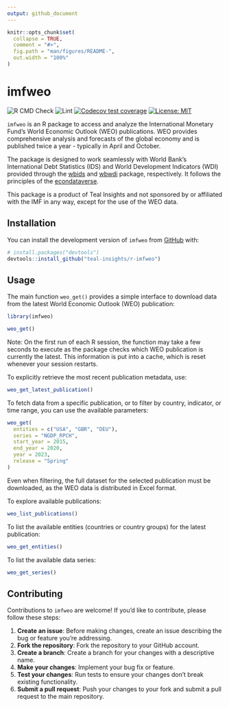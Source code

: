 ```yaml
---
output: github_document
---
```


<!-- README.md is generated from README.Rmd. Please edit that file -->

```r
knitr::opts_chunk$set(
  collapse = TRUE,
  comment = "#>",
  fig.path = "man/figures/README-",
  out.width = "100%"
)
```

# imfweo

<!-- badges: start -->

<!-- [![CRAN
status](https://www.r-pkg.org/badges/version/imfweo)](https://cran.r-project.org/package=imfweo)
[![CRAN
downloads](https://cranlogs.r-pkg.org/badges/imfweo)](https://cran.r-project.org/package=imfweo) -->
![R CMD
Check](https://github.com/teal-insights/r-imfweo/actions/workflows/R-CMD-check.yaml/badge.svg)
![Lint](https://github.com/teal-insights/r-imfweo/actions/workflows/lint.yaml/badge.svg)
[![Codecov test
coverage](https://codecov.io/gh/teal-insights/r-imfweo/graph/badge.svg)](https://app.codecov.io/gh/teal-insights/r-imfweo)
[![License:
MIT](https://img.shields.io/badge/License-MIT-yellow.svg)](https://opensource.org/licenses/MIT)
<!-- badges: end -->

`imfweo` is an R package to access and analyze the International Monetary Fund's World Economic Outlook (WEO) publications. WEO provides comprehensive analysis and forecasts of the global economy and is published twice a year - typically in April and October.

The package is designed to work seamlessly with World Bank's International Debt Statistics (IDS) and World Development Indicators (WDI) provided through the [wbids](https://github.com/teal-insights/r-wbids) and [wbwdi](https://github.com/tidy-intelligence/r-wbwdi) package, respectively. It follows the principles of the [econdataverse](https://www.econdataverse.org/).

This package is a product of Teal Insights and not sponsored by or affiliated with the IMF in any way, except for the use of the WEO data.

## Installation

You can install the development version of `imfweo` from [GitHub](https://github.com/) with:

``` r
# install.packages("devtools")
devtools::install_github("teal-insights/r-imfweo")
```

## Usage

The main function `weo_get()` provides a simple interface to download data from the latest World Economic Outlook (WEO) publication:

```r
library(imfweo)

weo_get()
```

Note: On the first run of each R session, the function may take a few seconds to execute as the package checks which WEO publication is currently the latest. This information is put into a cache, which is reset whenever your session restarts. 

To explicitly retrieve the most recent publication metadata, use:

```r
weo_get_latest_publication()
```

To fetch data from a specific publication, or to filter by country, indicator, or time range, you can use the available parameters:

```r
weo_get(
  entities = c("USA", "GBR", "DEU"),
  series = "NGDP_RPCH",
  start_year = 2015,
  end_year = 2020,
  year = 2023,
  release = "Spring"
)
```

Even when filtering, the full dataset for the selected publication must be downloaded, as the WEO data is distributed in Excel format.

To explore available publications:

```r
weo_list_publications()
```

To list the available entities (countries or country groups) for the latest publication:

```r
weo_get_entities()
```

To list the available data series:

```r
weo_get_series()
```

## Contributing

Contributions to `imfweo` are welcome! If you'd like to contribute, please follow these steps:

1. **Create an issue**: Before making changes, create an issue describing the bug or feature you're addressing.
2. **Fork the repository**: Fork the repository to your GitHub account.
3. **Create a branch**: Create a branch for your changes with a descriptive name.
4. **Make your changes**: Implement your bug fix or feature.
5. **Test your changes**: Run tests to ensure your changes don't break existing functionality.
6. **Submit a pull request**: Push your changes to your fork and submit a pull request to the main repository.
